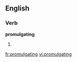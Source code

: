 
==English==

===Verb===
'''promulgating'''

# {{present participle of|[[promulgate]]}}

[[fr:promulgating]]
[[vi:promulgating]]